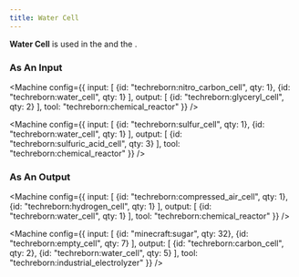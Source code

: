 ```yaml
---
title: Water Cell
---
```


<ItemImage file="water_cell" alt="Water Cell" size="200" />

**Water Cell** is used in the <McItem slug="techreborn:chemical_reactor" /> and the <McItem slug="techreborn:industrial_electrolyzer" />.

### As An Input

<Machine config={{
  input: [
    {id: "techreborn:nitro_carbon_cell", qty: 1},
    {id: "techreborn:water_cell", qty: 1}
  ],
  output: [
    {id: "techreborn:glyceryl_cell", qty: 2}
  ],
  tool: "techreborn:chemical_reactor"
}} />

<Machine config={{
  input: [
    {id: "techreborn:sulfur_cell", qty: 1},
    {id: "techreborn:water_cell", qty: 1}
  ],
  output: [
    {id: "techreborn:sulfuric_acid_cell", qty: 3}
  ],
  tool: "techreborn:chemical_reactor"
}} />

### As An Output

<Machine config={{
  input: [
    {id: "techreborn:compressed_air_cell", qty: 1},
    {id: "techreborn:hydrogen_cell", qty: 1}
  ],
  output: [
    {id: "techreborn:water_cell", qty: 1}
  ],
  tool: "techreborn:chemical_reactor"
}} />

<Machine config={{
  input: [
    {id: "minecraft:sugar", qty: 32},
    {id: "techreborn:empty_cell", qty: 7}
  ],
  output: [
    {id: "techreborn:carbon_cell", qty: 2},
    {id: "techreborn:water_cell", qty: 5}
  ],
  tool: "techreborn:industrial_electrolyzer"
}} />
